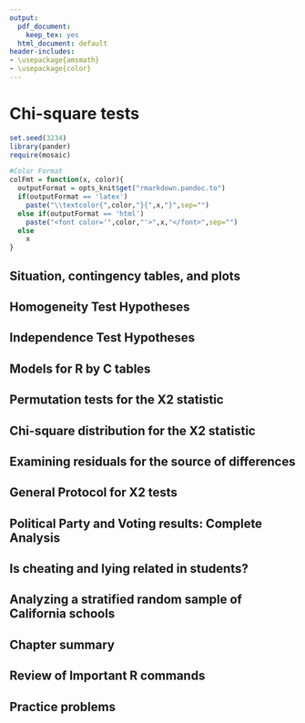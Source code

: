 ```yaml
---
output:
  pdf_document: 
    keep_tex: yes
  html_document: default
header-includes:
- \usepackage{amsmath}
- \usepackage{color}
---
```


# Chi-square tests {#chapter5}

```r
set.seed(3234)
library(pander)
require(mosaic)
```


```r
#Color Format
colFmt = function(x, color){
  outputFormat = opts_knit$get("rmarkdown.pandoc.to")
  if(outputFormat == 'latex')
    paste("\\textcolor{",color,"}{",x,"}",sep="")
  else if(outputFormat == 'html')
    paste("<font color='",color,"'>",x,"</font>",sep="")
  else
    x
}
```

## Situation, contingency tables, and plots	{#section5-1}

## Homogeneity Test Hypotheses	{#section5-2}

## Independence Test Hypotheses	{#section5-3}

## Models for R by C tables	{#section5-4}

## Permutation tests for the X2 statistic	{#section5-5}

## Chi-square distribution for the X2 statistic	{#section5-6}

## Examining residuals for the source of differences	{#section5-7}

## General Protocol for X2 tests	{#section5-8}

## Political Party and Voting results: Complete Analysis	{#section5-9}

## Is cheating and lying related in students?	{#section5-10}

## Analyzing a stratified random sample of California schools	{#section5-11}

## Chapter summary	{#section5-12}

## Review of Important R commands	{#section5-13}

## Practice problems	{#section5-14}

